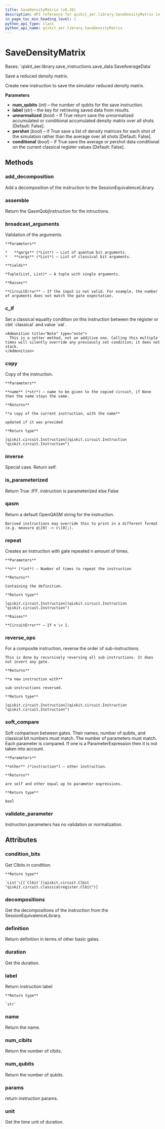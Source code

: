 ```yaml
---
title: SaveDensityMatrix (v0.38)
description: API reference for qiskit_aer.library.SaveDensityMatrix in qiskit v0.38
in_page_toc_min_heading_level: 1
python_api_type: class
python_api_name: qiskit_aer.library.SaveDensityMatrix
---
```


# SaveDensityMatrix

<Class id="qiskit_aer.library.SaveDensityMatrix" isDedicatedPage={true} github="https://github.com/qiskit/qiskit-aer/tree/stable/0.11/qiskit_aer/library/save_instructions/save_density_matrix.py" signature="SaveDensityMatrix(num_qubits, label='density_matrix', unnormalized=False, pershot=False, conditional=False)" modifiers="class">
  Bases: `qiskit_aer.library.save_instructions.save_data.SaveAverageData`

  Save a reduced density matrix.

  Create new instruction to save the simulator reduced density matrix.

  **Parameters**

  *   **num\_qubits** (*int*) – the number of qubits for the save instruction.
  *   **label** (*str*) – the key for retrieving saved data from results.
  *   **unnormalized** (*bool*) – If True return save the unnormalized accumulated or conditional accumulated density matrix over all shots \[Default: False].
  *   **pershot** (*bool*) – if True save a list of density matrices for each shot of the simulation rather than the average over all shots \[Default: False].
  *   **conditional** (*bool*) – if True save the average or pershot data conditional on the current classical register values \[Default: False].

  ## Methods

  <span id="qiskit-aer-library-savedensitymatrix-add-decomposition" />

  ### add\_decomposition

  <Function id="qiskit_aer.library.SaveDensityMatrix.add_decomposition" signature="SaveDensityMatrix.add_decomposition(decomposition)">
    Add a decomposition of the instruction to the SessionEquivalenceLibrary.
  </Function>

  <span id="qiskit-aer-library-savedensitymatrix-assemble" />

  ### assemble

  <Function id="qiskit_aer.library.SaveDensityMatrix.assemble" signature="SaveDensityMatrix.assemble()">
    Return the QasmQobjInstruction for the intructions.
  </Function>

  <span id="qiskit-aer-library-savedensitymatrix-broadcast-arguments" />

  ### broadcast\_arguments

  <Function id="qiskit_aer.library.SaveDensityMatrix.broadcast_arguments" signature="SaveDensityMatrix.broadcast_arguments(qargs, cargs)">
    Validation of the arguments.

    **Parameters**

    *   **qargs** (*List*) – List of quantum bit arguments.
    *   **cargs** (*List*) – List of classical bit arguments.

    **Yields**

    *Tuple(List, List)* – A tuple with single arguments.

    **Raises**

    **CircuitError** – If the input is not valid. For example, the number of arguments does not match the gate expectation.
  </Function>

  <span id="qiskit-aer-library-savedensitymatrix-c-if" />

  ### c\_if

  <Function id="qiskit_aer.library.SaveDensityMatrix.c_if" signature="SaveDensityMatrix.c_if(classical, val)">
    Set a classical equality condition on this instruction between the register or cbit `classical` and value `val`.

    <Admonition title="Note" type="note">
      This is a setter method, not an additive one. Calling this multiple times will silently override any previously set condition; it does not stack.
    </Admonition>
  </Function>

  <span id="qiskit-aer-library-savedensitymatrix-copy" />

  ### copy

  <Function id="qiskit_aer.library.SaveDensityMatrix.copy" signature="SaveDensityMatrix.copy(name=None)">
    Copy of the instruction.

    **Parameters**

    **name** (*str*) – name to be given to the copied circuit, if None then the name stays the same.

    **Returns**

    **a copy of the current instruction, with the name**

    updated if it was provided

    **Return type**

    [qiskit.circuit.Instruction](qiskit.circuit.Instruction "qiskit.circuit.Instruction")
  </Function>

  <span id="qiskit-aer-library-savedensitymatrix-inverse" />

  ### inverse

  <Function id="qiskit_aer.library.SaveDensityMatrix.inverse" signature="SaveDensityMatrix.inverse()">
    Special case. Return self.
  </Function>

  <span id="qiskit-aer-library-savedensitymatrix-is-parameterized" />

  ### is\_parameterized

  <Function id="qiskit_aer.library.SaveDensityMatrix.is_parameterized" signature="SaveDensityMatrix.is_parameterized()">
    Return True .IFF. instruction is parameterized else False
  </Function>

  <span id="qiskit-aer-library-savedensitymatrix-qasm" />

  ### qasm

  <Function id="qiskit_aer.library.SaveDensityMatrix.qasm" signature="SaveDensityMatrix.qasm()">
    Return a default OpenQASM string for the instruction.

    Derived instructions may override this to print in a different format (e.g. measure q\[0] -> c\[0];).
  </Function>

  <span id="qiskit-aer-library-savedensitymatrix-repeat" />

  ### repeat

  <Function id="qiskit_aer.library.SaveDensityMatrix.repeat" signature="SaveDensityMatrix.repeat(n)">
    Creates an instruction with gate repeated n amount of times.

    **Parameters**

    **n** (*int*) – Number of times to repeat the instruction

    **Returns**

    Containing the definition.

    **Return type**

    [qiskit.circuit.Instruction](qiskit.circuit.Instruction "qiskit.circuit.Instruction")

    **Raises**

    **CircuitError** – If n \< 1.
  </Function>

  <span id="qiskit-aer-library-savedensitymatrix-reverse-ops" />

  ### reverse\_ops

  <Function id="qiskit_aer.library.SaveDensityMatrix.reverse_ops" signature="SaveDensityMatrix.reverse_ops()">
    For a composite instruction, reverse the order of sub-instructions.

    This is done by recursively reversing all sub-instructions. It does not invert any gate.

    **Returns**

    **a new instruction with**

    sub-instructions reversed.

    **Return type**

    [qiskit.circuit.Instruction](qiskit.circuit.Instruction "qiskit.circuit.Instruction")
  </Function>

  <span id="qiskit-aer-library-savedensitymatrix-soft-compare" />

  ### soft\_compare

  <Function id="qiskit_aer.library.SaveDensityMatrix.soft_compare" signature="SaveDensityMatrix.soft_compare(other)">
    Soft comparison between gates. Their names, number of qubits, and classical bit numbers must match. The number of parameters must match. Each parameter is compared. If one is a ParameterExpression then it is not taken into account.

    **Parameters**

    **other** (*instruction*) – other instruction.

    **Returns**

    are self and other equal up to parameter expressions.

    **Return type**

    bool
  </Function>

  <span id="qiskit-aer-library-savedensitymatrix-validate-parameter" />

  ### validate\_parameter

  <Function id="qiskit_aer.library.SaveDensityMatrix.validate_parameter" signature="SaveDensityMatrix.validate_parameter(parameter)">
    Instruction parameters has no validation or normalization.
  </Function>

  ## Attributes

  ### condition\_bits

  <Attribute id="qiskit_aer.library.SaveDensityMatrix.condition_bits">
    Get Clbits in condition.

    **Return type**

    `List`\[[`Clbit`](qiskit.circuit.Clbit "qiskit.circuit.classicalregister.Clbit")]
  </Attribute>

  ### decompositions

  <Attribute id="qiskit_aer.library.SaveDensityMatrix.decompositions">
    Get the decompositions of the instruction from the SessionEquivalenceLibrary.
  </Attribute>

  ### definition

  <Attribute id="qiskit_aer.library.SaveDensityMatrix.definition">
    Return definition in terms of other basic gates.
  </Attribute>

  ### duration

  <Attribute id="qiskit_aer.library.SaveDensityMatrix.duration">
    Get the duration.
  </Attribute>

  ### label

  <Attribute id="qiskit_aer.library.SaveDensityMatrix.label">
    Return instruction label

    **Return type**

    `str`
  </Attribute>

  ### name

  <Attribute id="qiskit_aer.library.SaveDensityMatrix.name">
    Return the name.
  </Attribute>

  ### num\_clbits

  <Attribute id="qiskit_aer.library.SaveDensityMatrix.num_clbits">
    Return the number of clbits.
  </Attribute>

  ### num\_qubits

  <Attribute id="qiskit_aer.library.SaveDensityMatrix.num_qubits">
    Return the number of qubits.
  </Attribute>

  ### params

  <Attribute id="qiskit_aer.library.SaveDensityMatrix.params">
    return instruction params.
  </Attribute>

  ### unit

  <Attribute id="qiskit_aer.library.SaveDensityMatrix.unit">
    Get the time unit of duration.
  </Attribute>
</Class>

